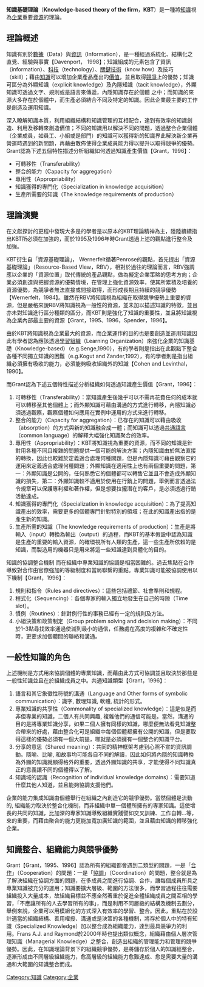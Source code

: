 {{Non-free|time=2020-07-05T12:12:50+00:00}}
{{Unreferenced|time=2014-09-06T07:55:14+00:00}}

'''知識基礎理論'''（'''Knowledge-based theory of the firm'''，'''KBT'''）是一種將[[知識|知識]]視為[[企業|企業]]重要[[資源|資源]]的理論。

== 理論概述 ==
知識有別於[[數據|數據]]（Data）與[[資訊|資訊]]（Information），是一種經過系統化、結構化之直覺、經驗與事實【Davenport，
1998】；知識組成的元素包含了資訊（information）、[[科技|科技]]（technology）、[[關鍵技術|關鍵技術]]（know how）及技巧
（skill）；藉由[[知識|知識]]可以增加企業產品產出的[[價值|價值]]，並且取得[[競爭|競爭]]上的優勢；知識可區分為外顯知識（explicit knowledge）及內隱知識（tacit knowledge），外顯知識可透過文字、規則或是語言來傳遞，內隱知識存在於個體
之中；而知識的來源大多存在於個體中，而生產必須結合不同及特定的知識。因此企業最主要的工作是創造及運用知識。

深入瞭解知識本質，利用組織結構和知識管理的互相配合，達到有效率的知識創造、利用及移轉來創造價值；不同的知識用以解決不同的問題，透過整合企業個體（企業成員，如員工、小組或是部門）的知識可以獲得新的知識界此解決新企業再營運時遇到的新問題，再藉由散佈使得企業成員能力得以提升以取得競爭的優勢。Grant認為下述五個特性描述分析組織如何透過知識產生價值【Grant，1996】：

*可轉移性（Transferability）
*整合的能力（Capacity for aggregation）
*專用性（Appropriability）
*知識獲得的專門化（Specialization in knowledge acquisition）
*生產所需要的知識（The knowledge requirements of production）

== 理論演變 ==
在文獻探討的更程中發現大多是的學者是以原本的KBT理論精神為主，陸陸續續指出KBT所必須在加強的，而於1995及1996年時Grant透過上述的觀點進行整合及加強。

KBT衍生自「資源基礎理論」， Wernerfelt循著Penrose的觀點，首先提出「資源基礎理論」（Resource-Based View，RBV），相對於過往的理論而言，RBV強調應以企業的「資源位置」取代傳統的產品觀點，做為擬定企業策略的思考方向；企業必須創造與把握資源的優勢情境，在管理上強化資源效率，使其所累積及培養的資源優勢，為競爭者無法直接或間接取得，而形成長期且持續的競爭優勢【Wernerfelt，1984】。雖然在RBV將知識視為組織在取得競爭優勢上重要的資源，但是嚴格來說RBV將知識視為一般性的資源，並未加以描述知識的特徵，並且亦未對知識進行區分種類的區分，而KBT則是強化了知識的重要性，並且將知識視為企業內部最主要的資源【Grant，1995、1996，Spender，1996】。

由於KBT將知識視為企業最大的資源，而企業運作的目的也是要創造並運用知識因此有學者認為應該透過[[學習組織|學習組織]]（Learning Organization）來強化企業的知識基礎（Knowledge-based）（e.g.Senge,1990），有的學者則是指出在此觀點下整合各種不同獨立知識的困難（e.g.Kogut and Zander,1992），有的學者則是指出組織必須擁有吸收的能力，必須能夠吸收組織外的知識【Cohen and Levinthal，1990】。

而Grant認為下述五個特性描述分析組織如何透過知識產生價值【Grant，1996】：
#可轉移性（Transferability）：當知識產生後幾乎可以不需再花費任何的成本就可以轉移至其他個體上；而外顯知識可藉由溝通的方式進行轉移，內隱知識必須透過觀察，觀察個體如何應用在實例中運用的方式來進行轉移。
#整合的能力（Capacity for aggregation）：已存在的知識可以藉由吸收（absorption）的方式與新的知識融合成一體；而知識可以透過[[共通語言|共通語言]]（common language）的解釋大幅強化知識聚合的效率。
#專用性（Appropriability）：KBT將知識視為重要的資源，而不同的知識是針對用各種不同且複雜的問題提供一個可能的解決方案；內隱知識由於無法直接的轉換，因此也較難於定義適合處理何種問題，但是內隱知識可藉由觀察它的運用來定義適合處理何種問題；外顯知識在適用性上也有兩個重要的問題，第一：外顯知識是公開的，任何熟悉它的個體都可以轉售它並且不會造成外顯知識的損失，第二：外顯知識較不適用於使用在行銷上的問題，舉例而言透過法令規章可以保護專利權和著作權，但是想要拉攏潛在的客戶，是必須透過行銷活動達成。
#知識獲得的專門化（Specialization in knowledge acquisition）：為了提高知識產出的效率，需要更多的個體專門針對特別的領域；在此的知識產出指的是產生新的知識。
#生產所需的知識（The knowledge requirements of production）：生產是將輸入（input）轉換為輸出（output）的過程，而KBT的基本假設中認為知識是生產的重要的輸入資源，的確環視所有人類的生產，這一些生產所依賴的是知識，而製造用的機器只是用來將這一些知識達到具體化的目的。
知識的協調整合機制
而在組織中專業知識的協調是相當困難的。過去焦點在合作導致對合作由官僚強加的等級制度和當局聯繫的重點。專業知識可能被協調使用以下機制【Grant，1996】：
#規則和指令（Rules and directives）：這些包括禮節、社會準則和規程。
#程式化（Sequencing）：各個專家的輸入獨立地發生在自己的時隙（Time slot）。
#慣例（Routines）：針對例行性的事務已經有一定的規則及方法。
#小組決策和政策制定（Group problem solving and decision making）：不同於1-3點尋找效率通過使減到最小的通信，任務處在高度的複雜和不確定性時，更要求加個體間的聯絡和溝通。

==一般性知識的角色==

上述機制是方式用來協調個體的專業知識，而藉由此方式可協調並且取決於那些是一般性知識並且在於組織成員之中。共通知識類型【Grant，1996】：
#語言和其它象徵性符號的溝通（Language and Other forms of symbolic communication）：識字, 數理知識, 軟體, 統計的形式。
#專業知識的共享性（Commonality of specialized knowledge）：這是似是而非但專業的知識，二個人有共同興趣, 複雜他們的通信可能是。當然，溝通的目的是將專業知識分享，如果二個人擁有同樣的知識，哪麼便無法看見知識整合帶來的好處，藉由整合化可是組織中每個個體都擁有公開的知識，但是要取得這樣的優勢必須有一個大前提，哪就是必須擁有一個整合的知識平台。
#分享的意思（Shared meaning）：共同的精神框架考慮到心照不宣的資訊調動。隱喻、比喻, 和故事均可能各自不同的解讀，因此如何將內隱的知識轉換為外顯的知識就顯得格外的重要，透過外顯知識的共享，才能使得不同知識真正的意義讓不同的個體得以了解。
#知識域的認識（Recognition of individual knowledge domains）：需要知道什麼其他人知道，並且能夠協調支援他們。 
企業的能力集成知識由個體舉行在組織之內創造它的競爭優勢。當然個體是流動的, 組織能力取決於整合化機制，而非組織中單一個體所擁有的專家知識。這使增長的共同的知識，比加深的專家知識導致組織實踐譬如交叉訓練、工作自轉…等，來的重要，而藉由聚合的能力更能加寬加廣知識的範圍，並且藉由知識的轉移強化企業。

==知識整合、組織能力與競爭優勢==

Grant【Grant，1995、1996】認為所有的組織都會遇到二類型的問題，一是「[[合作|合作]]」（Cooperation）的問題：一是「[[協調|協調]]」（Coordination）的問題，整合就是為了解決組織在協調方面的問題，在多成員之間進行協調、合作，讓每個成員所具之專業知識被充分的運用；知識要擴大層級、範圍的方法很多，而學習過程往往需要組織投入大量成本，故組織目標並不應全然著重於促進全體組織成員之間互相的學習，「不應讓所有的人去學習所有的事」，而是利用不同層級的結構及機制去劃分，舉例來說，企業可以用模組化的方式深入有效率的學習、整合。因此，重點在於設計適當的組織結構、善用權授、溝通或是決策的各種機制，將存於個人中的特有知識（Specialized Knowledge）加以整合成為組織能力，達到最具競爭力的利用。Frans A.J. and Raymond於2000年時也提出類似概念，組織藉由個人層次管理知識（Managerial Knowledge）之整合，創造出組織的管理能力和管理的競爭優勢。因此，在知識理論背景下的組織競爭優勢，是將儲存於個人的知識經整合，逐漸形成由不同層級組織能力，愈高層級的組織能力愈難達成、愈是需要大量的溝通和大範圍的知識整合而成。

[[Category:知識|Category:知識]]
[[Category:企業|Category:企業]]